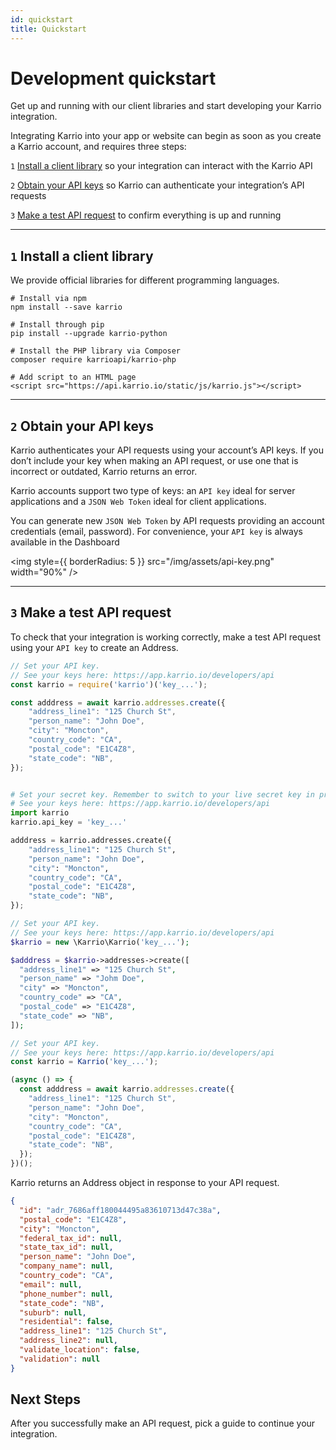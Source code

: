 ```yaml
---
id: quickstart
title: Quickstart
---
```


# Development quickstart

Get up and running with our client libraries and start developing your Karrio
integration.

Integrating Karrio into your app or website can begin as soon as you create
a Karrio account, and requires three steps:

`1` [Install a client library](#1-install-a-client-library) so your integration
can interact with the Karrio API

`2` [Obtain your API keys](#2-obtain-your-api-keys) so Karrio can authenticate
your integration’s API requests

`3` [Make a test API request](#3-make-a-test-api-request) to confirm everything
is up and running


---


## `1` Install a client library

We provide official libraries for different programming languages.

<div id="tabs">
<Tabs>
<TabItem value="node" label="Node">

```shell
# Install via npm
npm install --save karrio
```

</TabItem>
<TabItem value="python" label="Python">

```shell
# Install through pip
pip install --upgrade karrio-python
```

</TabItem>
<TabItem value="php" label="PHP">

```shell
# Install the PHP library via Composer
composer require karrioapi/karrio-php
```

</TabItem>
<TabItem value="js" label="Javascript">

```shell
# Add script to an HTML page
<script src="https://api.karrio.io/static/js/karrio.js"></script>
```

</TabItem>
</Tabs>
</div>


---


## `2` Obtain your API keys

Karrio authenticates your API requests using your account’s API keys.
If you don’t include your key when making an API request, or use one
that is incorrect or outdated, Karrio returns an error.

Karrio accounts support two type of keys: an `API key` ideal for server
applications and a `JSON Web Token` ideal for client applications.

You can generate new `JSON Web Token` by API requests providing an account
credentials (email, password). For convenience, your `API key` is
always available in the Dashboard


<img style={{ borderRadius: 5 }} src="/img/assets/api-key.png" width="90%" />


---


## `3` Make a test API request

To check that your integration is working correctly, make a test API request
using your `API key` to create an Address.

<div id="tabs">
<Tabs>
<TabItem value="node" label="Node">

```javascript
// Set your API key.
// See your keys here: https://app.karrio.io/developers/api
const karrio = require('karrio')('key_...');

const adddress = await karrio.addresses.create({
	"address_line1": "125 Church St",
	"person_name": "John Doe",
	"city": "Moncton",
	"country_code": "CA",
	"postal_code": "E1C4Z8",
	"state_code": "NB",
});
```

</TabItem>
<TabItem value="python" label="Python">

```python

# Set your secret key. Remember to switch to your live secret key in production.
# See your keys here: https://app.karrio.io/developers/api
import karrio
karrio.api_key = 'key_...'

adddress = karrio.addresses.create({
	"address_line1": "125 Church St",
	"person_name": "John Doe",
	"city": "Moncton",
	"country_code": "CA",
	"postal_code": "E1C4Z8",
	"state_code": "NB",
});
```

</TabItem>
<TabItem value="php" label="PHP">

```php
// Set your API key.
// See your keys here: https://app.karrio.io/developers/api
$karrio = new \Karrio\Karrio('key_...');

$adddress = $karrio->addresses->create([
  "address_line1" => "125 Church St",
  "person_name" => "Johm Doe",
  "city" => "Moncton",
  "country_code" => "CA",
  "postal_code" => "E1C4Z8",
  "state_code" => "NB",
]);
```

</TabItem>
<TabItem value="js" label="Javascript">

```javascript
// Set your API key.
// See your keys here: https://app.karrio.io/developers/api
const karrio = Karrio('key_...');

(async () => {
  const adddress = await karrio.addresses.create({
    "address_line1": "125 Church St",
    "person_name": "John Doe",
    "city": "Moncton",
    "country_code": "CA",
    "postal_code": "E1C4Z8",
    "state_code": "NB",
  });
})();
```

</TabItem>
</Tabs>
</div>

Karrio returns an Address object in response to your API request.

```json
{
  "id": "adr_7686aff180044495a83610713d47c38a",
  "postal_code": "E1C4Z8",
  "city": "Moncton",
  "federal_tax_id": null,
  "state_tax_id": null,
  "person_name": "John Doe",
  "company_name": null,
  "country_code": "CA",
  "email": null,
  "phone_number": null,
  "state_code": "NB",
  "suburb": null,
  "residential": false,
  "address_line1": "125 Church St",
  "address_line2": null,
  "validate_location": false,
  "validation": null
}
```

## Next Steps

After you successfully make an API request, pick a guide to continue your integration.
